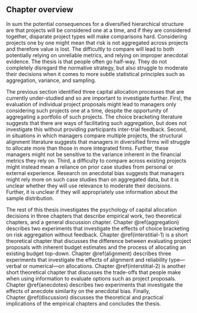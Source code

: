 ## Chapter overview {#chapter-overview}

In sum the potential consequences for a diversified hierarchical structure are
that projects will be considered one at a time, and if they are considered
together, disparate project types will make comparisons hard. Considering
projects one by one might mean that risk is not aggregated across projects and
therefore value is lost. The difficultly to compare will lead to both
potentially relying on unreliable metrics, and relying on improper anecdotal
evidence. The thesis is that people often go half-way. They do not completely
disregard the normative strategy, but also struggle to moderate their decisions
when it comes to more subtle statistical principles such as aggregation,
variance, and sampling.

The previous section identified three capital allocation processes that are
currently under-studied and so are important to investigate further. First, the
evaluation of individual project proposals might lead to managers only
considering such projects one at a time, despite the opportunity of aggregating
a portfolio of such projects. The choice bracketing literature suggests that
there are ways of facilitating such aggregation, but does not investigate this
without providing participants inter-trial feedback. Second, in situations in
which managers compare multiple projects, the structural alignment literature
suggests that managers in diversified firms will struggle to allocate more than
those in more integrated firms. Further, these managers might not be sensitive
to the variance inherent in the financial metrics they rely on. Third, a
difficulty to compare across existing projects might instead mean a reliance on
prior case studies from personal or external experience. Research on anecdotal
bias suggests that managers might rely more on such case studies than on
aggregated data, but it is unclear whether they will use relevance to moderate
their decisions. Further, it is unclear if they will appropriately use
information about the sample distribution.

The rest of this thesis investigates the psychology of capital allocation
decisions in three chapters that describe empirical work, two theoretical
chapters, and a general discussion chapter. Chapter \@ref(aggregation) describes
two experiments that investigate the effects of choice bracketing on risk
aggregation without feedback. Chapter \@ref(interstitial-1) is a short
theoretical chapter that discusses the difference between evaluating project
proposals with inherent budget estimates and the process of allocating an
existing budget top-down. Chapter \@ref(alignment) describes three experiments
that investigate the effects of alignment and reliability type---verbal or
numerical---on allocations. Chapter \@ref(interstitial-2) is another short
theoretical chapter that discusses the trade-offs that people make when using
information to evaluate options such as project proposals.
Chapter \@ref(anecdotes) describes two experiments that investigate the effects
of anecdote similarity on the anecdotal bias. Finally, Chapter \@ref(discussion)
discusses the theoretical and practical implications of the empirical chapters
and concludes the thesis.

\newpage

\printbibliography[segment=\therefsegment,heading=subbibintoc]
